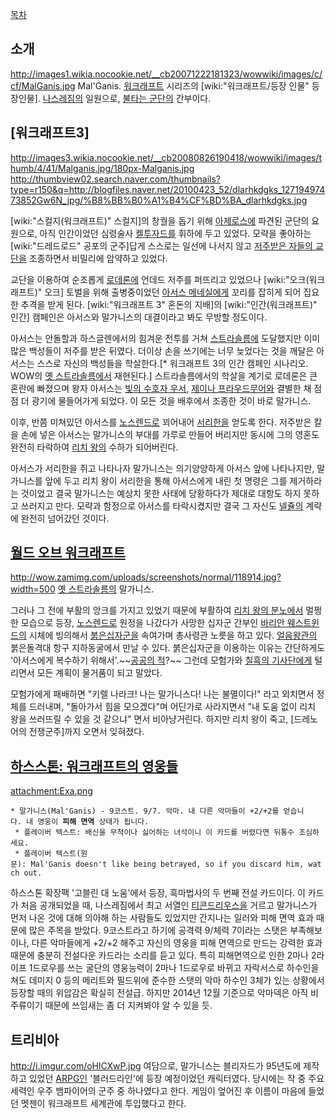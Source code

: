[[목차]]

== 소개 ==
http://images1.wikia.nocookie.net/__cb20071222181323/wowwiki/images/c/cf/MalGanis.jpg
Mal'Ganis. [[워크래프트]] 시리즈의 [wiki:"워크래프트/등장 인물" 등장인물]. [[나스레짐]]의 일원으로, [[불타는 군단]]의 간부이다.

== [워크래프트3] ==
http://images3.wikia.nocookie.net/__cb20080826190418/wowwiki/images/thumb/4/41/Malganis.jpg/180px-Malganis.jpg  http://thumbview02.search.naver.com/thumbnails?type=r150&q=http://blogfiles.naver.net/20100423_52/dlarhkdgks_12719497473852Gw6N_jpg/%B8%BB%B0%A1%B4%CF%BD%BA_dlarhkdgks.jpg

[wiki:"스컬지(워크래프트)" 스컬지]의 창궐을 돕기 위해 [[아제로스]]에 파견된 군단의 요원으로, 아직 인간이었던 심령술사 [[켈투자드]]를 휘하에 두고 있었다. 모략을 좋아하는 [wiki:"드레드로드" 공포의 군주]답게 스스로는 일선에 나서지 않고 [[저주받은 자들의 교단]]을 조종하면서 비밀리에 암약하고 있었다. 

교단을 이용하여 순조롭게 [[로데론]]에 언데드 저주를 퍼뜨리고 있었으나 [wiki:"오크(워크래프트)" 오크] 토벌을 위해 출병중이었던 [[아서스 메네실]]에게 꼬리를 잡히게 되어 집요한 추격을 받게 된다. [wiki:"워크래프트 3" 혼돈의 지배]의 [wiki:"인간(워크래프트)" 인간] 캠페인은 아서스와 말가니스의 대결이라고 봐도 무방할 정도이다. 

아서스는 안돌할과 하스글렌에서의 힘겨운 전투를 거쳐 [[스트라솔름]]에 도달했지만 이미 많은 백성들이 저주를 받은 뒤였다. 더이상 손을 쓰기에는 너무 늦었다는 것을 깨달은 아서스는 스스로 자신의 백성들을 학살한다.[* 워크래프트 3의 인간 캠페인 시나리오. WOW의 [[옛 스트라솔름]]에서 재현된다.] 스트라솔름에서의 학살을 계기로 로데론은 큰 혼란에 빠졌으며 왕자 아서스는 [[빛의 수호자 우서]], [[제이나 프라우드무어]]와 결별한 채 점점 더 광기에 물들어가게 되었다. 이 모든 것을 배후에서 조종한 것이 바로 말가니스.

이후, 반쯤 미쳐있던 아서스를 [[노스렌드]]로 꾀어내어 [[서리한]]을 얻도록 한다. 저주받은 칼을 손에 넣은 아서스는 말가니스의 부대를 가루로 만들어 버리지만 동시에 그의 영혼도 완전히 타락하여 [[리치 왕]]의 수하가 되어버린다.

아서스가 서리한을 쥐고 나타나자 말가니스는 의기양양하게 아서스 앞에 나타나지만, 말가니스를 앞에 두고 리치 왕이 서리한을 통해 아서스에게 내린 첫 명령은 그를 제거하라는 것이었고 결국 말가니스는 예상치 못한 사태에 당황하다가 제대로 대항도 하지 못하고 쓰러지고 만다. 모략과 함정으로 아서스를 타락시켰지만 결국 그 자신도 [[넬쥴]]의 계략에 완전히 넘어갔던 것이다.

== [[월드 오브 워크래프트]] ==
http://wow.zamimg.com/uploads/screenshots/normal/118914.jpg?width=500
[[옛 스트라솔름]]의 말가니스.

그러나 그 전에 부활의 앙크를 가지고 있었기 때문에 부활하여 [[리치 왕의 분노]]에서 멀쩡한 모습으로 등장, [[노스렌드]]로 원정을 나갔다가 사망한 십자군 간부인 [[바리안 웨스트윈드]]의 시체에 빙의해서 [[붉은십자군]]을 속여가며 총사령관 노릇을 하고 있다. [[얼음왕관]]의 붉은돌격대 항구 지하동굴에서 만날 수 있다. 붉은십자군을 이용하는 이유는 간단하게도 '아서스에게 복수하기 위해서'.~~[[공공의 적]]?~~ 그런데 모험가와 [[칠흑의 기사단]]에게 털리면서 모든 계획이 물거품이 되고 말았다. 

모험가에게 패배하면 "키렐 나라크! 나는 말가니스다! 나는 불멸이다!" 라고 외치면서 정체를 드러내며, "돌아가서 힘을 모으겠다"며 어딘가로 사라지면서 "내 도움 없이 리치 왕을 쓰러뜨릴 수 있을 것 같으냐" 면서 비아냥거린다. 하지만 리치 왕이 죽고, [드레노어의 전쟁군주]까지 오면서 잊혀졌다.

== [[하스스톤: 워크래프트의 영웅들]] ==
attachment:Exa.png
 * 말가니스(Mal'Ganis) - 9코스트. 9/7. 악마. 내 다른 악마들이 +2/+2를 얻습니다. 내 영웅이 '''피해 면역''' 상태가 됩니다.
  * 플레이버 텍스트: 배신을 무척이나 싫어하는 녀석이니 이 카드를 버렸다면 뒤통수 조심하세요.
  * 플레이버 텍스트(원문): Mal'Ganis doesn't like being betrayed, so if you discard him, watch out.

하스스톤 확장팩 '고블린 대 노움'에서 등장, 흑마법사의 두 번째 전설 카드이다. 이 카드가 처음 공개되었을 때, 나스레짐에서 최고 서열인 [[티콘드리우스]]을 거르고 말가니스가 먼저 나온 것에 대해 의아해 하는 사람들도 있었지만 간지나는 일러와 피해 면역 효과 때문에 많은 주목을 받았다. 9코스트라고 하기에 공격력 9/체력 7이라는 스탯은 부족해보이나, 다른 악마들에게 +2/+2 해주고 자신의 영웅을 피해 면역으로 만드는 강력한 효과 때문에 충분히 전설다운 카드라는 소리를 듣고 있다. 특히 피해면역으로 인한 2마나 2라이프 1드로우를 쓰는 굴단의 영웅능력이 2마나 1드로우로 바뀌고 자락서스로 하수인을 쳐도 데미지 0 등의 메리트와 필드위에 준수한 스탯의 악마 하수인 3체가 있는 상황에서 등장할 때의 위압감은 확실히 전설급. 하지만 2014년 12월 기준으로 악마덱은 아직 비주류이기 때문에 쓰임새는 좀 더 지켜봐야 알 수 있을 듯.

== 트리비아 ==
http://i.imgur.com/oHlCXwP.jpg
여담으로, 말가니스는 블리자드가 95년도에 제작하고 있었던 [[ARPG]]인 '블러드라인'에 등장 예정이었던 캐릭터였다. 당시에는 작 중 주요 세력인 우주 뱀파이어의 군주 중 하나였다고 한다. 게임이 엎어진 후 이름이 마음에 들었던 멧젠이 워크래프트 세계관에 투입했다고 한다.
